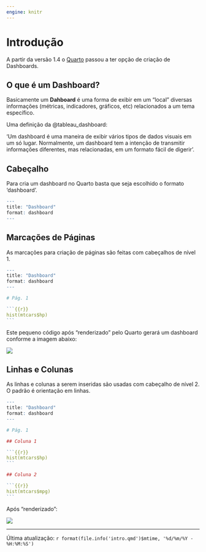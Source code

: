 ```yaml
---
engine: knitr
---
```


# Introdução

A partir da versão 1.4 o [Quarto](https://quarto.org/docs/download/) passou a ter opção de criação de Dashboards. 


## O que é um Dashboard?

Basicamente um **Dahboard** é uma forma de exibir em um "local" diversas informações (métricas, indicadores, gráficos, etc) relacionados a um tema específico. 

Uma definição da @tableau_dashboard:

'Um dashboard é uma maneira de exibir vários tipos de dados visuais em um só lugar. Normalmente, um dashboard tem a intenção de transmitir informações diferentes, mas relacionadas, em um formato fácil de digerir'.

## Cabeçalho

Para cria um dashboard no Quarto basta que seja escolhido o formato 'dashboard'.

```r
---
title: "Dashboard"
format: dashboard
---
```

## Marcações de Páginas

As marcações para criação de páginas são feitas com cabeçalhos de nível 1.

````r
---
title: "Dashboard"
format: dashboard
---

# Pág. 1

```{{r}}
hist(mtcars$hp)
```
````

Este pequeno código após "renderizado" pelo Quarto gerará um dashboard conforme a imagem abaixo:

![](imagens/dash1.png)

## Linhas e Colunas

As linhas e colunas a serem inseridas são usadas com cabeçalho de nível 2. O padrão é orientação em linhas.

````r
---
title: "Dashboard"
format: dashboard
---

# Pág. 1

## Coluna 1

```{{r}}
hist(mtcars$hp)
```

## Coluna 2

```{{r}}
hist(mtcars$mpg)
```
````

Após "renderizado":

![](imagens/dash2.png)


------------------------------------------------------------------------

Última atualização: `r format(file.info('intro.qmd')$mtime, '%d/%m/%Y - %H:%M:%S')`